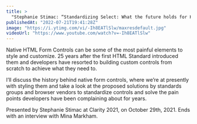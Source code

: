 ```yaml
---
title: >
  "Stephanie Stimac: “Standardizing Select: What the future holds for HTML Controls” — Clarity 2021"
publishedAt: "2022-07-21T19:41:28Z"
image: "https://i.ytimg.com/vi/-Ih8EATlSlw/maxresdefault.jpg"
videoUrl: "https://www.youtube.com/watch?v=-Ih8EATlSlw"
---
```


Native HTML Form Controls can be some of the most painful elements to style and customize. 25 years after the first HTML Standard introduced them and developers have resorted to building custom controls from scratch to achieve what they need to.

I’ll discuss the history behind native form controls, where we’re at presently with styling them and take a look at the proposed solutions by standards groups and browser vendors to standardize controls and solve the pain points developers have been complaining about for years.

Presented by Stephanie Stimac at Clarity 2021, on October 29th, 2021. Ends with an interview with Mina Markham.
